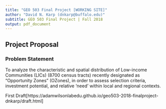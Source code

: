 ```yaml
---
title: "GEO 503 Final Project [WORKING SITE]"
author: "David N. Karp (dnkarp@buffalo.edu)"
subtitle: GEO 503 Final Project | Fall 2018
output: pdf_document
---
```


## Project Proposal
  
### Problem Statement
To analyze the characteristic and spatial distribution of Low-income Communities (LICs) (8700 census tracts) recently designated as "Opportunity Zones" (OZones), in order to assess selection criteria, investment potential, and relative 'need' within local and regional contexts.

First Draft[https://adamwilsonlabedu.github.io/geo503-2018-finalproject-dnkarp/draft.html]
